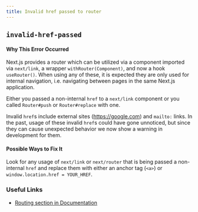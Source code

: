 ```yaml
---
title: Invalid href passed to router
---
```


## `invalid-href-passed`

#### Why This Error Occurred

Next.js provides a router which can be utilized via a component imported via `next/link`, a wrapper `withRouter(Component)`, and now a hook `useRouter()`.
When using any of these, it is expected they are only used for internal navigation, i.e. navigating between pages in the same Next.js application.

Either you passed a non-internal `href` to a `next/link` component or you called `Router#push` or `Router#replace` with one.

Invalid `href`s include external sites (https://google.com) and `mailto:` links. In the past, usage of these invalid `href`s could have gone unnoticed, but since they can cause unexpected behavior we now show a warning in development for them.

#### Possible Ways to Fix It

Look for any usage of `next/link` or `next/router` that is being passed a non-internal `href` and replace them with either an anchor tag (`<a>`) or `window.location.href = YOUR_HREF`.

### Useful Links

- [Routing section in Documentation](https://nextjs.org/docs/routing/introduction)
